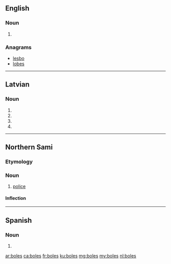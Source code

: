 {{also|bolēs|bóleś}}
==English==

===Noun===
{{head|en|noun plural form}}

# {{plural of|bole|lang=en}}

===Anagrams===
* [[lesbo#English|lesbo]]
* [[lobes#English|lobes]]

----

==Latvian==

===Noun===
{{head|lv|noun form|g=f}}

# {{lv-inflection of|bole|gen|s}}
# {{lv-inflection of|bole|nom|p}}
# {{lv-inflection of|bole|voc|p}}
# {{lv-inflection of|bole|acc|p}}

----

==Northern Sami==

===Etymology===
{{rfe|lang=se}}

===Noun===
{{se-noun}}

# [[police]]

====Inflection====
{{se-decl-noun-odd|boles}}

----

==Spanish==

===Noun===
{{head|es|noun plural form}}

# {{plural of|bol|lang=es}}

[[ar:boles]]
[[ca:boles]]
[[fr:boles]]
[[ku:boles]]
[[mg:boles]]
[[my:boles]]
[[nl:boles]]